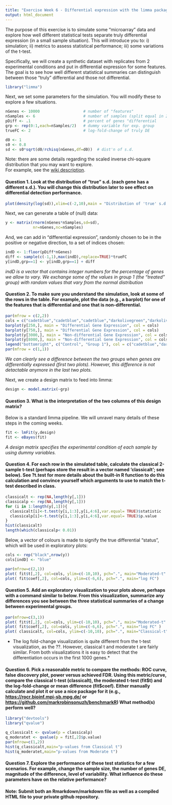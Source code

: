 ```yaml
---
title: "Exercise Week 6 - Differential expression with the limma package"
output: html_document
---
```


The purpose of this exercise is to simulate some "microarray" data and explore how well different statistical tests separate truly differential expression (in a small sample situation).  This will introduce you to: i) simulation; ii) metrics to assess statistical performance; iii) some variations of the t-test.

Specifically, we will create a synthetic dataset with replicates from 2 experimental conditions and put in differential expression for some features. The goal is to see how well different statistical summaries can distinguish between those "truly" differential and those not differential.

```r
library("limma")
```

Next, we set some parameters for the simulation.  You will modify these to explore a few situations.

```r
nGenes <- 10000                   # number of "features"
nSamples <- 6                     # number of samples (split equal in 2 groups)
pDiff <- .1                       # percent of genes "differential 
grp <- rep(0:1,each=nSamples/2)   # dummy variable for exp. group
trueFC <- 2                       # log-fold-change of truly DE

d0 <- 1
s0 <- 0.8
sd <- s0*sqrt(d0/rchisq(nGenes,df=d0))  # dist'n of s.d.
```

Note: there are some details regarding the scaled inverse chi-square distribution that you may want to explore.  
For example, see the [wiki description](http://en.wikipedia.org/wiki/Scaled_inverse_chi-square_distribution). 

#### Question 1. Look at the distribution of "true" s.d. (each gene has a different s.d.).  You will change this distribution later to see effect on differential detection performance.

```r
plot(density(log(sd)),xlim=c(-2,10),main = "Distribution of 'true' s.d.")
```

Next, we can generate a table of (null) data:
  
```r
y <- matrix(rnorm(nGenes*nSamples,sd=sd),
            nr=nGenes,nc=nSamples)
```

And, we can add in "differential expression", randomly chosen to be in the positive or negative direction, to a set of indices chosen:
  
```r
indD <- 1:floor(pDiff*nGenes)
diff <- sample(c(-1,1),max(indD),replace=TRUE)*trueFC
y[indD,grp==1] <- y[indD,grp==1] + diff
```

*indD is a vector that contains integer numbers for the percentage of genes we allow to vary. We exchange some of the values in group 1 (the "treated" group) with random values that vary from the normal distribution*

#### Question 2. To make sure you understand the simulation, look at some of the rows in the table.  For example, plot the data (e.g., a barplot) for one of the features that is differential and one that is non-differential.



```r
par(mfrow = c(2,2))
cols = c("cadetblue","cadetblue","cadetblue","darkolivegreen","darkolivegreen","darkolivegreen")
barplot(y[250,], main = "Differential Gene Expression", col = cols)
barplot(y[750,], main = "Differential Gene Expression", col = cols)
barplot(y[3000,], main = "Non-differential Gene Expression", col = cols)
barplot(y[8000,], main = "Non-differential Gene Expression", col = cols)
legend("bottomright", c("Control", "Group 1"), col = c("cadetblue","darkolivegreen"), lty =1)
par(mfrow = c(1,1))
```


*We can clearly see a difference between the two groups when genes are differentially expressed (first two plots). However, this difference is not detactable anymore in the last two plots.*

Next, we create a design matrix to feed into limma:
  
```r
design <- model.matrix(~grp)
```

#### Question 3. What is the interpretation of the two columns of this design matrix?

Below is a standard limma pipeline.  We will unravel many details of these steps in the coming weeks.

```r
fit <- lmFit(y,design)
fit <- eBayes(fit)
```

*A design matrix specifies the experimental condition of each sample by using dummy variables.* 

#### Question 4. For each row in the simulated table, calculate the classical 2-sample t-test (perhaps store the result in a vector named 'classicalt'; see below).  See ?t.test for more details about the built-in R function to do this calculation and convince yourself which arguments to use to match the t-test described in class.



```r
classicalt <- rep(NA,length(y[,1]))
classicalp <- rep(NA,length(y[,1]))
for (i in 1:length(y[,1])){
  classicalt[i]<-t.test(y[i,1:3],y[i,4:6],var.equal= TRUE)$statistic
  classicalp[i]<-t.test(y[i,1:3],y[i,4:6],var.equal= TRUE)$p.value
}
hist(classicalt)
length(which(classicalp< 0.01))
```

Below, a vector of colours is made to signify the true differential "status", which will be used in exploratory plots:
  
```r
cols <- rep("black",nrow(y))
cols[indD] <- "blue"

par(mfrow=c(2,1))
plot( fit$t[,2], col=cols, ylim=c(-10,10), pch=".", main="Moderated-t" )
plot( fit$coef[,2], col=cols, ylim=c(-6,6), pch=".", main="log FC")
```


#### Question 5. Add an exploratory visualization to your plots above, perhaps with a command similar to below.  From this visualization, summarize any differences you see between the three statistical summaries of a change between experimental groups.

```r
par(mfrow=c(3,1)) 
plot( fit$t[,2], col=cols, ylim=c(-10,10), pch=".", main="Moderated-t" )
plot( fit$coef[,2], col=cols, ylim=c(-6,6), pch=".", main="log FC" )
plot( classicalt, col=cols, ylim=c(-10,10), pch=".", main="Classical-t" )
```

* The log fold-change visualization is quite different from the t-test visualization, as the ??. However, classical t and moderate t are fairly similar. From both visualizations it is easy to detect that the differentiation occurs in the first 1000 genes.*

#### Question 6. Pick a reasonable metric to compare the methods: ROC curve, false discovery plot, power versus achieved FDR.  Using this metric/curve, compare the classical t-test (classicalt), the moderated t-test (fit\$t) and the log-fold-change or mean difference (fit\$coef).  Either manually calculate and plot it or use a nice package for it (e.g., [https://rocr.bioinf.mpi-sb.mpg.de/](the ROCR package) or [https://github.com/markrobinsonuzh/benchmarkR](benchmarkR package))  What method(s) perform well?

```r
library("devtools")
library("qvalue")

q_classicalt <- qvalue(p = classicalp)
q_moderatet <- qvalue(p = fit[,2]$p.value)
par(mfrow=c(1,2))
hist(q_classicalt,main="p-values from Classical t")
hist(q_moderatet,main="p-values from Moderate t")
```

#### Question 7.  Explore the performance of these test statistics for a few scenarios.  For example, change the sample size, the number of genes DE, magnitude of the difference, level of variability.  What influence do these parameters have on the relative performance? 


#### Note: Submit both an Rmarkdown/markdown file as well as a compiled HTML file to your private github repository.